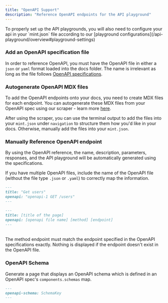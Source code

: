 ```yaml
---
title: "OpenAPI Support"
description: "Reference OpenAPI endpoints for the API playground"
---
```


<Note>
  To properly set up the API playgrounds, you will also need to configure your
  api in your `mint.json` file according to our [playground
  configurations](/api-playground/overview#playground-settings)
</Note>

### Add an OpenAPI specification file

In order to reference OpenAPI, you must have the OpenAPI file in either a `json` or `yaml` format loaded into the docs folder. The name is irrelevant as long as the file follows [OpenAPI specifications](https://swagger.io/specification/).

### Autogenerate OpenAPI MDX files

To add the OpenAPI endpoints onto your docs, you need to create MDX files for each endpoint. You can autogenerate these MDX files from your OpenAPI spec using our scraper - learn more [here](/api-playground/openapi-generation).

After using the scraper, you can use the terminal output to add the files into your `mint.json` under `navigation` to structure them how you'd like in your docs. Otherwise, manually add the files into your `mint.json`.

### Manually Reference OpenAPI endpoint

<Snippet file="api-playground/openapi.mdx" />

By using the OpenAPI reference, the name, description, parameters, responses, and the API playground will be automatically generated using the specifications.

If you have multiple OpenAPI files, include the name of the OpenAPI file (without the file type `.json` or `.yaml`) to correctly map the information.

<CodeGroup>

```md Example
---
title: "Get users"
openapi: "openapi-1 GET /users"
---
```

```md Format
---
title: [title of the page]
openapi: [openapi file name] [method] [endpoint]
---
```

</CodeGroup>
<br />
<Note>
  The method endpoint must match the endpoint specified in the OpenAPI
  specifications exactly. Nothing is displayed if the endpoint doesn't exist in
  the OpenAPI file.
</Note>

### OpenAPI Schema

Generate a page that displays an OpenAPI schema which is defined in an OpenAPI spec's `components.schemas` map.

```md
---
openapi-schema: SchemaKey
---
```
